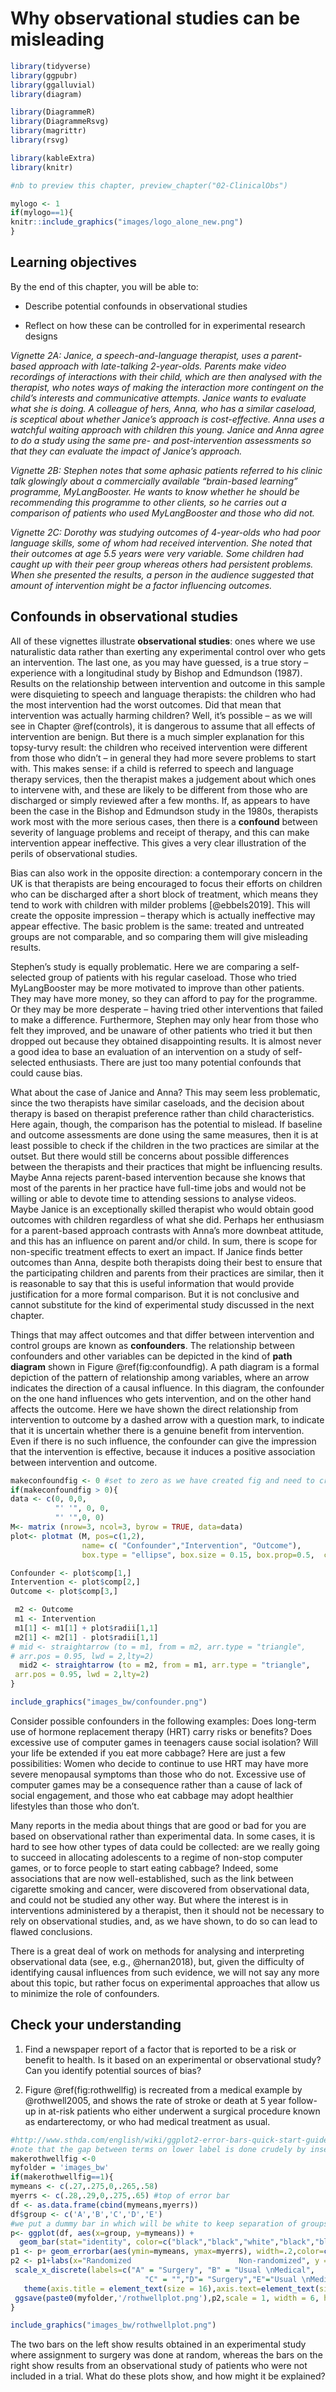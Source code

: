 # Why observational studies can be misleading {#observations}

```r

library(tidyverse)
library(ggpubr)
library(ggalluvial)
library(diagram)

library(DiagrammeR)
library(DiagrammeRsvg)
library(magrittr)
library(rsvg)

library(kableExtra)
library(knitr)

#nb to preview this chapter, preview_chapter("02-ClinicalObs")

```

```r
mylogo <- 1
if(mylogo==1){
knitr::include_graphics("images/logo_alone_new.png")
}
```


## Learning objectives
By the end of this chapter, you will be able to:

-   Describe potential confounds in observational studies

-   Reflect on how these can be controlled for in experimental research designs

<p id="vignette">*Vignette 2A: Janice, a speech-and-language therapist, uses a parent-based approach with late-talking 2-year-olds. Parents make video recordings of interactions with their child, which are then analysed with the therapist, who notes ways of making the interaction more contingent on the child's interests and communicative attempts. Janice wants to evaluate what she is doing. A colleague of hers, Anna, who has a similar caseload, is sceptical about whether Janice's approach is cost-effective. Anna uses a watchful waiting approach with children this young. Janice and Anna agree to do a study using the same pre- and post-intervention assessments so that they can evaluate the impact of Janice's approach.*</p> 
<p id="vignette">*Vignette 2B: Stephen notes that some aphasic patients referred to his clinic talk glowingly about a commercially available "brain-based learning" programme, MyLangBooster. He wants to know whether he should be recommending this programme to other clients, so he carries out a comparison of patients who used MyLangBooster and those who did not.*</p> 
<p id="vignette">*Vignette 2C: Dorothy was studying outcomes of 4-year-olds who had poor language skills, some of whom had received intervention. She noted that their outcomes at age 5.5 years were very variable. Some children had caught up with their peer group whereas others had persistent problems. When she presented the results, a person in the audience suggested that amount of intervention might be a factor influencing outcomes.*</p> 

## Confounds in observational studies
All of these vignettes illustrate **observational studies**:\index{observational studies} ones where we use naturalistic data rather than exerting any experimental control over who gets an intervention.\index{data!naturalistic} The last one, as you may have guessed, is a true story -- experience with a longitudinal study by Bishop and Edmundson (1987). Results on the relationship between intervention and outcome in this sample were disquieting to speech and language therapists: the children who had the most intervention had the worst outcomes. Did that mean that intervention was actually harming children? Well, it's possible -- as we will see in Chapter \@ref(controls), it is dangerous to assume that all effects of intervention are benign. But there is a much simpler explanation for this topsy-turvy result: the children who received intervention were different from those who didn't -- in general they had more severe problems to start with. This makes sense: if a child is referred to speech and language therapy services, then the therapist makes a judgement about which ones to intervene with, and these are likely to be different from those who are discharged or simply reviewed after a few months. If, as appears to have been the case in the Bishop and Edmundson study in the 1980s, therapists work most with the more serious cases, then there is a **confound**\index{confounds} between severity of language problems and receipt of therapy, and this can make intervention appear ineffective. This gives a very clear illustration of the perils of observational studies.

Bias can also work in the opposite direction: a contemporary concern in the UK is that therapists are being encouraged to focus their efforts on children who can be discharged after a short block of treatment, which means they tend to work with children with milder problems [@ebbels2019]. This will create the opposite impression -- therapy which is actually ineffective may appear effective. The basic problem is the same: treated and untreated groups are not comparable, and so comparing them will give misleading results.

Stephen's study is equally problematic. Here we are comparing a self-selected group of patients with his regular caseload. Those who tried MyLangBooster may be more motivated to improve than other patients. They may have more money, so they can afford to pay for the programme. Or they may be more desperate -- having tried other interventions that failed to make a difference. Furthermore, Stephen may only hear from those who felt they improved, and be unaware of other patients who tried it but then dropped out because they obtained disappointing results. It is almost never a good idea to base an evaluation of an intervention on a study of self-selected enthusiasts. There are just too many potential confounds that could cause bias.

What about the case of Janice and Anna? This may seem less problematic, since the two therapists have similar caseloads, and the decision about therapy is based on therapist preference rather than child characteristics. Here again, though, the comparison has the potential to mislead. If baseline and outcome assessments are done using the same measures, then it is at least possible to check if the children in the two practices are similar at the outset. But there would still be concerns about possible differences between the therapists and their practices that might be influencing results. Maybe Anna rejects parent-based intervention because she knows that most of the parents in her practice have full-time jobs and would not be willing or able to devote time to attending sessions to analyse videos. Maybe Janice is an exceptionally skilled therapist who would obtain good outcomes with children regardless of what she did. Perhaps her enthusiasm for a parent-based approach contrasts with Anna's more downbeat attitude, and this has an influence on parent and/or child. In sum, there is scope for non-specific treatment effects to exert an impact. If Janice finds better outcomes than Anna, despite both therapists doing their best to ensure that the participating children and parents from their practices are similar, then it is reasonable to say that this is useful information that would provide justification for a more formal comparison. But it is not conclusive and cannot substitute for the kind of experimental study discussed in the next chapter.

Things that may affect outcomes and that differ between intervention and control groups are known as **confounders**.\index{confounds} The relationship between confounders and other variables can be depicted in the kind of **path diagram**\index{path diagram} shown in Figure \@ref(fig:confoundfig). A path diagram is a formal depiction of the pattern of relationship among variables, where an arrow indicates the direction of a causal influence. In this diagram, the confounder on the one hand influences who gets intervention, and on the other hand affects the outcome. Here we have shown the direct relationship from intervention to outcome by a dashed arrow with a question mark, to indicate that it is uncertain whether there is a genuine benefit from intervention. Even if there is no such influence, the confounder can give the impression that the intervention is effective, because it induces a positive association between intervention and outcome.

```r
makeconfoundfig <- 0 #set to zero as we have created fig and need to crop it; we keep this chunk just to have a record of how fig created
if(makeconfoundfig > 0){
data <- c(0, 0,0,
          "' '", 0, 0, 
          "' '",0, 0)
M<- matrix (nrow=3, ncol=3, byrow = TRUE, data=data)
plot<- plotmat (M, pos=c(1,2), 
                name= c( "Confounder","Intervention", "Outcome"), 
                box.type = "ellipse", box.size = 0.15, box.prop=0.5,  curve=0)

Confounder <- plot$comp[1,]
Intervention <- plot$comp[2,]
Outcome <- plot$comp[3,]

 m2 <- Outcome 
 m1 <- Intervention
 m1[1] <- m1[1] + plot$radii[1,1]
 m2[1] <- m2[1] - plot$radii[1,1]
# mid <- straightarrow (to = m1, from = m2, arr.type = "triangle",
# arr.pos = 0.95, lwd = 2,lty=2)
  mid2 <- straightarrow (to = m2, from = m1, arr.type = "triangle",
 arr.pos = 0.95, lwd = 2,lty=2)
}
```
  
 
```r
include_graphics("images_bw/confounder.png")
```
 
Consider possible confounders in the following examples: Does long-term use of hormone replacement therapy (HRT) carry risks or benefits? Does excessive use of computer games in teenagers cause social isolation? Will your life be extended if you eat more cabbage? Here are just a few possibilities: Women who decide to continue to use HRT may have more severe menopausal symptoms than those who do not. Excessive use of computer games may be a consequence rather than a cause of lack of social engagement, and those who eat cabbage may adopt healthier lifestyles than those who don't.\index{confounds}

Many reports in the media about things that are good or bad for you are based on observational rather than experimental data.\index{media reports}\index{data!observational} In some cases, it is hard to see how other types of data could be collected: are we really going to succeed in allocating adolescents to a regime of non-stop computer games, or to force people to start eating cabbage? Indeed, some associations that are now well-established, such as the link between cigarette smoking and cancer, were discovered from observational data, and could not be studied any other way. But where the interest is in interventions administered by a therapist, then it should not be necessary to rely on observational studies, and, as we have shown, to do so can lead to flawed conclusions.

There is a great deal of work on methods for analysing and interpreting observational data (see, e.g., @hernan2018),\index{data!observational} but, given the difficulty of identifying causal influences from such evidence, we will not say any more about this topic, but rather focus on experimental approaches that allow us to minimize the role of confounders.

## Check your understanding

1.  Find a newspaper report of a factor that is reported to be a risk or benefit to health. Is it based on an experimental or observational study? Can you identify potential sources of bias?

2.  Figure \@ref(fig:rothwellfig) is recreated from a medical example by @rothwell2005, and shows the rate of stroke or death at 5 year follow-up in at-risk patients who either underwent a surgical procedure known as endarterectomy, or who had medical treatment as usual.

```r
#http://www.sthda.com/english/wiki/ggplot2-error-bars-quick-start-guide-r-software-and-data-visualization
#note that the gap between terms on lower label is done crudely by inserting spaces - figure will only look right when saved at the size given here. This chunk preserved but not run, as we use the created figure.
makerothwellfig <-0
myfolder = 'images_bw'
if(makerothwellfig==1){
mymeans <- c(.27,.275,0,.265,.58)
myerrs <- c(.28,.29,0,.275,.65) #top of error bar
df <- as.data.frame(cbind(mymeans,myerrs))
df$group <- c('A','B','C','D','E')
#we put a dummy bar in which will be white to keep separation of groups
p<- ggplot(df, aes(x=group, y=mymeans)) + 
  geom_bar(stat="identity", color=c("black","black","white","black","black"))
p1 <- p+ geom_errorbar(aes(ymin=mymeans, ymax=myerrs), width=.2,color=c("black","black","white","black","black"), position=position_dodge(.9)) 
p2 <- p1+labs(x="Randomized                        Non-randomized", y = "5 year risk (SE) of stroke or death (%)")+
 scale_x_discrete(labels=c("A" = "Surgery", "B" = "Usual \nMedical",
                              "C" = "","D"= "Surgery","E"="Usual \nMedical"))+
   theme(axis.title = element_text(size = 16),axis.text=element_text(size=14)) 
 ggsave(paste0(myfolder,'/rothwellplot.png'),p2,scale = 1, width = 6, height = 5, units = c("in"), dpi = 300)
}

```

```r
include_graphics("images_bw/rothwellplot.png")
```

The two bars on the left show results obtained in an experimental study where assignment to surgery was done at random, whereas the bars on the right show results from an observational study of patients who were not included in a trial. What do these plots show, and how might it be explained?
